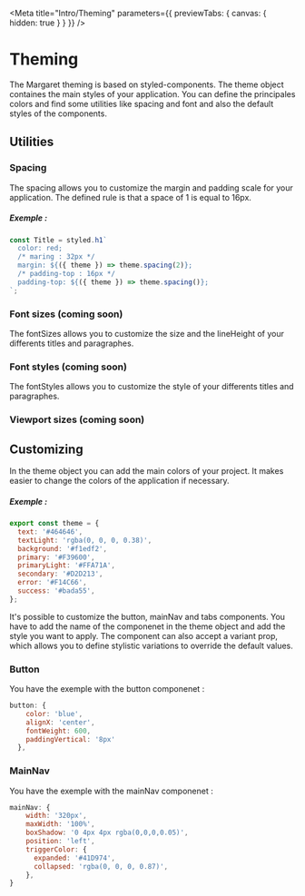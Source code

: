 
<Meta
  title="Intro/Theming"
  parameters={{ previewTabs: { canvas: { hidden: true } } }}
/>

# Theming

The Margaret theming is based on styled-components. The theme object containes the main styles of your application. You can define the principales colors and find some utilities like spacing and font and also the default styles of the components.

## Utilities

### Spacing

The spacing allows you to customize the margin and padding scale for your application. The defined rule is that a space of 1 is equal to 16px.

##### Exemple :

```javascript
const Title = styled.h1`
  color: red;
  /* maring : 32px */
  margin: ${({ theme }) => theme.spacing(2)};
  /* padding-top : 16px */
  padding-top: ${({ theme }) => theme.spacing()};
`;
```

### Font sizes (coming soon)

The fontSizes allows you to customize the size and the lineHeight of your differents titles and paragraphes.

### Font styles (coming soon)

The fontStyles allows you to customize the style of your differents titles and paragraphes.

### Viewport sizes (coming soon)

## Customizing

In the theme object you can add the main colors of your project. It makes easier to change the colors of the application if necessary.

##### Exemple :

```javascript
export const theme = {
  text: '#464646',
  textLight: 'rgba(0, 0, 0, 0.38)',
  background: '#f1edf2',
  primary: '#F39600',
  primaryLight: '#FFA71A',
  secondary: '#D2D213',
  error: '#F14C66',
  success: '#bada55',
};
```

It's possible to customize the button, mainNav and tabs components. You have to add the name of the componenet in the theme object and add the style you want to apply. The component can also accept a variant prop, which allows you to define stylistic variations to override the default values.

### Button

You have the exemple with the button componenet :

```javascript
button: {
    color: 'blue',
    alignX: 'center',
    fontWeight: 600,
    paddingVertical: '8px'
  },
```

### MainNav

You have the exemple with the mainNav componenet :

```javascript
mainNav: {
    width: '320px',
    maxWidth: '100%',
    boxShadow: '0 4px 4px rgba(0,0,0,0.05)',
    position: 'left',
    triggerColor: {
      expanded: '#41D974',
      collapsed: 'rgba(0, 0, 0, 0.87)',
    },
}
```
